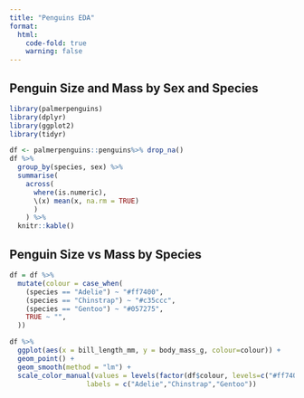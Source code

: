 ```yaml
---
title: "Penguins EDA"
format:
  html:
    code-fold: true
    warning: false
---
```


## Penguin Size and Mass by Sex and Species


```r
library(palmerpenguins)
library(dplyr)
library(ggplot2)
library(tidyr)
```


```r
df <- palmerpenguins::penguins%>% drop_na()
df %>%
  group_by(species, sex) %>%
  summarise(
    across(
      where(is.numeric), 
      \(x) mean(x, na.rm = TRUE)
      )
    ) %>%
  knitr::kable()
```

## Penguin Size vs Mass by Species


```r
df = df %>%
  mutate(colour = case_when(
    (species == "Adelie") ~ "#ff7400",
    (species == "Chinstrap") ~ "#c35ccc",
    (species == "Gentoo") ~ "#057275",
    TRUE ~ "",
  ))

df %>%
  ggplot(aes(x = bill_length_mm, y = body_mass_g, colour=colour)) +
  geom_point() + 
  geom_smooth(method = "lm") +
  scale_color_manual(values = levels(factor(df$colour, levels=c("#ff7400", "#c35ccc", "#057275"))), 
                   labels = c("Adelie","Chinstrap","Gentoo"))
```
